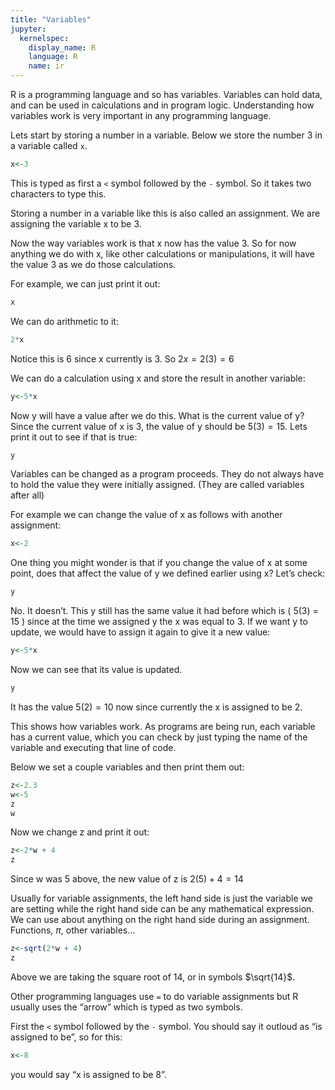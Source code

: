 ```yaml
---
title: "Variables"
jupyter:
  kernelspec:
    display_name: R
    language: R
    name: ir
---
```


R is a programming language and so has variables. Variables can hold data, and can be used in calculations and in program logic. Understanding how variables work is very important in any programming language. 

Lets start by storing a number in a variable. Below we store the number 3 in a variable called `x`. 

```r
x<-3
```
This is typed as first a `<` symbol followed by the `-` symbol. So it takes two characters to type this.

Storing a number in a variable like this is also called an assignment. We are assigning the variable x to be 3.

Now the way variables work is that x now has the value 3. So for now anything we do with x, like other calculations or manipulations, it will have the value 3 as we do those calculations. 

For example, we can just print it out:

```r
x
```

We can do arithmetic to it:
```r
2*x
```

Notice this is 6 since x currently is 3. So $2x=2(3)=6$

We can do a calculation using x and store the result in another variable:
```r
y<-5*x
```

Now y will have a value after we do this. What is the current value of y? Since the current value of x is 3, the value of y should be $5(3)=15$. Lets print it out to see if that is true:
```r
y
```

Variables can be changed as a program proceeds. They do not always have to hold the value they were initially assigned. (They are called variables after all)

For example we can change the value of x as follows with another assignment:
```r
x<-2
```

One thing you might wonder is that if you change the value of x at some point, does that affect the value of y we defined earlier using x? Let's check:
```r
y
```

No. It doesn't. This y still has the same value it had before which is \( 5(3) = 15 \) since at the time we assigned y the x was equal to 3. 
If we want y to update, we would have to assign it again to give it a new value:

```r
y<-5*x
```

Now we can see that its value is updated.

```r
y
```

It has the value $5(2) = 10$ now since currently the x is assigned to be 2. 

This shows how variables work. As programs are being run, each variable has a current value, which you can check by just typing the name of the variable and executing that line of code. 

Below we set a couple variables and then print them out:

```r
z<-2.3
w<-5
z
w
```

Now we change z and print it out:
```r
z<-2*w + 4
z
```
Since w was 5 above, the new value of z is $2(5) + 4 = 14$

Usually for variable assignments, the left hand side is just the variable we are setting while the right hand side can be any mathematical expression. We can use about anything on the right hand side during an assignment. Functions, $\pi$, other variables...
```r
z<-sqrt(2*w + 4)
z
```

Above we are taking the square root of 14, or in symbols $\sqrt{14}$.

Other programming languages use `=` to do variable assignments but R usually uses the "arrow" which is typed as two symbols. 

First the `<` symbol followed by the `-` symbol. You should say it outloud as "is assigned to be", so for this: 

```r
x<-8
```

you would say "x is assigned to be 8".

